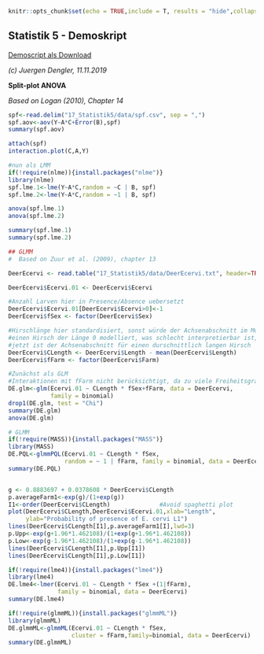 ```r

knitr::opts_chunk$set(echo = TRUE,include = T, results = "hide",collapse=TRUE)
```
## Statistik 5 - Demoskript 

[Demoscript als Download](17_Statistik5/RFiles/Statistik 5-Demo_v.02.R)

*_(c) Juergen Dengler, 11.11.2019_*

**Split-plot ANOVA**

_Based on Logan (2010), Chapter 14_

```r
spf<-read.delim("17_Statistik5/data/spf.csv", sep = ",")
spf.aov<-aov(Y~A*C+Error(B),spf)
summary(spf.aov)

attach(spf)
interaction.plot(C,A,Y)

#nun als LMM
if(!require(nlme)){install.packages("nlme")}
library(nlme)
spf.lme.1<-lme(Y~A*C,random = ~C | B, spf)
spf.lme.2<-lme(Y~A*C,random = ~1 | B, spf)

anova(spf.lme.1)
anova(spf.lme.2)

summary(spf.lme.1)
summary(spf.lme.2)

## GLMM
#  Based on Zuur et al. (2009), chapter 13

DeerEcervi <- read.table("17_Statistik5/data/DeerEcervi.txt", header=TRUE, dec=".")

DeerEcervi$Ecervi.01 <- DeerEcervi$Ecervi

#Anzahl Larven hier in Presence/Absence uebersetzt
DeerEcervi$Ecervi.01[DeerEcervi$Ecervi>0]<-1
DeerEcervi$fSex <- factor(DeerEcervi$Sex)

#Hirschlänge hier standardisiert, sonst würde der Achsenabschnitt im Modell für
#einen Hirsch der Länge 0 modelliert, was schlecht interpretierbar ist, 
#jetzt ist der Achsenabschnitt für einen durschnittlich langen Hirsch
DeerEcervi$CLength <- DeerEcervi$Length - mean(DeerEcervi$Length)
DeerEcervi$fFarm <- factor(DeerEcervi$Farm)

#Zunächst als GLM
#Interaktionen mit fFarm nicht berücksichtigt, da zu viele Freiheitsgrade verbraucht würden
DE.glm<-glm(Ecervi.01 ~ CLength * fSex+fFarm, data = DeerEcervi,
            family = binomial)
drop1(DE.glm, test = "Chi")
summary(DE.glm)
anova(DE.glm)

# GLMM
if(!require(MASS)){install.packages("MASS")}
library(MASS)
DE.PQL<-glmmPQL(Ecervi.01 ~ CLength * fSex,
                random = ~ 1 | fFarm, family = binomial, data = DeerEcervi)
summary(DE.PQL)


g <- 0.8883697 + 0.0378608 * DeerEcervi$CLength
p.averageFarm1<-exp(g)/(1+exp(g))
I1<-order(DeerEcervi$CLength)              #Avoid spaghetti plot
plot(DeerEcervi$CLength,DeerEcervi$Ecervi.01,xlab="Length",
     ylab="Probability of presence of E. cervi L1")
lines(DeerEcervi$CLength[I1],p.averageFarm1[I],lwd=3)
p.Upp<-exp(g+1.96*1.462108)/(1+exp(g+1.96*1.462108))
p.Low<-exp(g-1.96*1.462108)/(1+exp(g-1.96*1.462108))
lines(DeerEcervi$CLength[I1],p.Upp[I1])
lines(DeerEcervi$CLength[I1],p.Low[I1])

if(!require(lme4)){install.packages("lme4")}
library(lme4)
DE.lme4<-lmer(Ecervi.01 ~ CLength * fSex +(1|fFarm),
              family = binomial, data = DeerEcervi)
summary(DE.lme4)

if(!require(glmmML)){install.packages("glmmML")}
library(glmmML)
DE.glmmML<-glmmML(Ecervi.01 ~ CLength * fSex,
                  cluster = fFarm,family=binomial, data = DeerEcervi)
summary(DE.glmmML)

```
